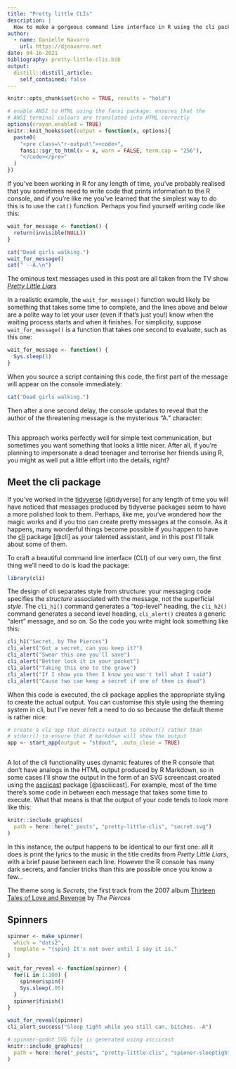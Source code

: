 ```yaml
---
title: "Pretty little CLIs"
description: |
  How to make a gorgeous command line interface in R using the cli package.
author:
  - name: Danielle Navarro
    url: https://djnavarro.net
date: 04-16-2021
bibliography: pretty-little-clis.bib
output:
  distill::distill_article:
    self_contained: false
---
```



```r
knitr::opts_chunk$set(echo = TRUE, results = "hold")

# enable ANSI to HTML using the fansi package: ensures that the
# ANSI terminal colours are translated into HTML correctly
options(crayon.enabled = TRUE)
knitr::knit_hooks$set(output = function(x, options){
  paste0(
    "<pre class=\"r-output\"><code>",
    fansi::sgr_to_html(x = x, warn = FALSE, term.cap = "256"),
    "</code></pre>"
  )
})
```


If you've been working in R for any length of time, you've probably realised that you sometimes need to write code that prints information to the R console, and if you're like me you've learned that the simplest way to do this is to use the `cat()` function. Perhaps you find yourself writing code like this:

```r
wait_for_message <- function() {
  return(invisible(NULL))
}
```

```r
cat("Dead girls walking.")
wait_for_message()
cat(" --A.\n")
```


<aside>
The ominous text messages used in this post are all taken from the TV show [*Pretty Little Liars*](https://prettylittleliars.fandom.com/)
</aside>

In a realistic example, the `wait_for_message()` function would likely be something that takes some time to complete, and the lines above and below are a polite way to let your user (even if that's just you!) know when the waiting process starts and when it finishes. For simplicity, suppose `wait_for_message()` is a function that takes one second to evaluate, such as this one:

```r
wait_for_message <- function() {
  Sys.sleep(1)
}
```

When you source a script containing this code, the first part of the message will appear on the console immediately:

```r
cat("Dead girls walking.")
```

Then after a one second delay, the console updates to reveal that the author of the threatening message is the mysterious "A." character:

```r
```

This approach works perfectly well for simple text communication, but sometimes you want something that looks a little nicer. After all, if you're planning to impersonate a dead teenager and terrorise her friends using R, you might as well put a little effort into the details, right?

## Meet the cli package

If you've worked in the [tidyverse](https://www.tidyverse.org/) [@tidyverse] for any length of time you will have noticed that messages produced by tidyverse packages seem to have a more polished look to them. Perhaps, like me, you've wondered how the magic works and if you too can create pretty messages at the console. As it happens, many wonderful things become possible if you happen to have the [cli](https://cli.r-lib.org) package [@cli] as your talented assistant, and in this post I'll talk about some of them. 

To craft a beautiful command line interface (CLI) of our very own, the first thing we'll need to do is load the package:

```r
library(cli)
```

The design of cli separates style from structure: your messaging code specifies the *structure* associated with the message, not the superficial *style*. The `cli_h1()` command generates a "top-level" heading, the `cli_h2()` command generates a second level heading, `cli_alert()` creates a generic "alert" message, and so on. So the code you write might look something like this:

```r
cli_h1("Secret, by The Pierces")
cli_alert("Got a secret, can you keep it?")
cli_alert("Swear this one you'll save")
cli_alert("Better lock it in your pocket")
cli_alert("Taking this one to the grave")
cli_alert("If I show you then I know you won't tell what I said")
cli_alert("Cause two can keep a secret if one of them is dead")
```

When this code is executed, the cli package applies the appropriate styling to create the actual output. You can customise this style using the theming system in cli, but I've never felt a need to do so because the default theme is rather nice:

```r
# create a cli app that directs output to stdout() rather than
# stderr() to ensure that R markdown will show the output
app <- start_app(output = "stdout", .auto_close = TRUE)
```

```r
```

A lot of the cli functionality uses dynamic features of the R console that don't have analogs in the HTML output produced by R Markdown, so in some cases I'll show the output in the form of an SVG screencast created using the [asciicast](https://github.com/r-lib/asciicast) package [@asciiicast]. For example, most of the time there's some code in between each message that takes some time to execute. What that means is that the output of your code tends to look more like this:

```r
knitr::include_graphics(
  path = here::here("_posts", "pretty-little-clis", "secret.svg")
)
```

In this instance, the output happens to be identical to our first one: all it does is print the lyrics to the music in the title credits from *Pretty Little Liars*, with a brief pause between each line. However the R console has many dark secrets, and fancier tricks than this are possible once you know a few...

<aside>
The theme song is *Secrets*, the first track from the 2007 album [Thirteen Tales of Love and Revenge](https://en.wikipedia.org/wiki/Thirteen_Tales_of_Love_and_Revenge) by *The Pierces*
</aside>

## Spinners

```r
spinner <- make_spinner(
  which = "dots2", 
  template = "{spin} It's not over until I say it is."
)

wait_for_reveal <- function(spinner) {
  for(i in 1:100) {
    spinner$spin()
    Sys.sleep(.05)
  }
  spinner$finish()
}

wait_for_reveal(spinner)
cli_alert_success("Sleep tight while you still can, bitches. -A")
```

```r
# spinner-godot SVG file is generated using asciicast
knitr::include_graphics(
  path = here::here("_posts", "pretty-little-clis", "spinner-sleeptight.svg")
)
```



